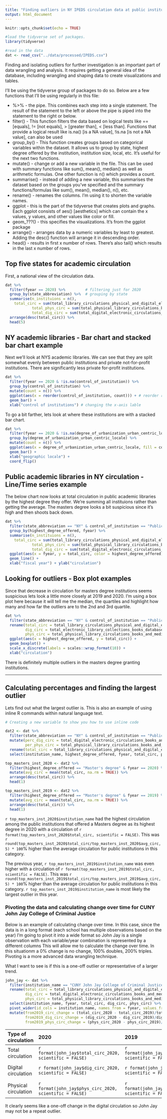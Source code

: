 ```yaml
---
title: "Finding outliers in NY IPEDS circulation data at public institutions"
output: html_document
---
```


```r
knitr::opts_chunk$set(echo = TRUE)

#load the tidyverse set of packages. 
library(tidyverse)

#read in the data
dat <- read_csv("../data/processed/IPEDS.csv")
```

Finding and isolating outliers for further investigation is an important part of data wrangling and analysis. It requires getting a general idea of the database, including wrangling and shaping data to create visualizations and tables.

I'll be using the tidyverse group of packages to do so. Below are a few functions that I'll be using regularly in this file:

- %>% - the pipe. This combines each step into a single statement. The result of the statement to the left or above the pipe is piped into the statement to the right or below.
- filter() - This function filters the data based on logical tests like == [equals], != [not equals], > [greater than], < [less than]. Functions that provide a logical result like is.na() [is a NA value], !is.na [is not a NA value], can also be used
- group_by() - This function creates groups based on categorical variables within the dataset. It allows us to group by state, highest degree offered by the institution, institution size, local, etc. It's useful for the next two functions.
- mutate() - change or add a new variable in the file. This can be used with summary functions like sum(), mean(), median() as well as arithmetic formulas. One other function is n() which provides a count.
- summarise() - instead of adding a new variable, this summarises the dataset based on the groups you've specified and the summary functions/formulas like sum(), mean(), median(), n(), etc.
- rename() - renames the columns. I'm using it to shorten the variable names.
- ggplot - this is the part of the tidyverse that creates plots and graphs. Each ggplot consists of aes() [aesthetics] which can contain the x values, y values, and other values like color or fill. 
- geom_???() - this specifies the visualizations. It's from the ggplot package
- arrange() - arranges data by a numeric variables by least to greatest. Adding the desc() function will arrange it in descending order.
- head() - results in first x number of rows. There's also tail() which results in the last x number of rows.

## Top five states for academic circulation

First, a national view of the circulation data.

```r
dat %>% 
  filter(fyear == 2020) %>%         # filtering just for 2020
  group_by(state_abbreviation) %>%  # grouping by state
  summarise(n_instituions = n(),
    total_circ = sum(total_library_circulations_physical_and_digital_electronic, na.rm = TRUE),
            total_phys_circ = sum(total_physical_library_circulations_books_and_media, na.rm = TRUE),
            total_dig_circ = sum(total_digital_electronic_circulations_books_and_media, na.rm = TRUE)) %>% 
  arrange(desc(total_circ)) %>% 
  head(5)
```

## NY academic libraries - Bar chart and stacked bar chart example

Next we'll look at NYS academic libraries. We can see that they are split somewhat evenly between public institutions and private not-for-profit institutions. There are significantly less private for-profit institutions. 

```r
dat %>% 
  filter(fyear == 2020 & !is.na(control_of_institution)) %>% 
  group_by(control_of_institution) %>% 
  mutate(count = n()) %>% 
  ggplot(aes(x = reorder(control_of_institution, count))) + # reorder reorders the plot so that the count goes from lowest to highest
  geom_bar() +
  xlab("control of institutions") # changing the x-axis lable
```

To go a bit farther, lets look at where these institutions are with a stacked bar chart.

```r
dat %>% 
  filter(fyear == 2020 & !is.na(degree_of_urbanization_urban_centric_locale)) %>% 
  group_by(degree_of_urbanization_urban_centric_locale) %>% 
  mutate(count = n()) %>% 
  ggplot(aes(x = degree_of_urbanization_urban_centric_locale, fill = control_of_institution)) +
  geom_bar() +
  xlab("geographic locale") +
  coord_flip()
```

## Public academic libraries in NY circulation - Line/Time series example

The below chart now looks at total circulation in public academic libraries by the highest degree they offer. We're summing all instituions rather than getting the average. The masters degree looks a bit suspicious since it's high and then shoots back down.

```r
dat %>% 
  filter(state_abbreviation == "NY" & control_of_institution == "Public") %>% 
  group_by(highest_degree_offered, fyear) %>% 
  summarise(n_instituions = n(),
    total_circ = sum(total_library_circulations_physical_and_digital_electronic, na.rm = TRUE),
            total_phys_circ = sum(total_physical_library_circulations_books_and_media, na.rm = TRUE),
            total_dig_circ = sum(total_digital_electronic_circulations_books_and_media, na.rm = TRUE)) %>%
  ggplot(aes(x = fyear, y = total_circ, color = highest_degree_offered)) +
  geom_line() +
  xlab("fiscal year") + ylab("circulation")
```

## Looking for outliers - Box plot examples

Since that decrease in circulation for masters degree institutions seems suspicious lets look a little more closely at 2019 and 2020. I'm using a box plot here because it will tell me the median, the quartiles and highlight how many and how far the outliers are to the 2nd and 3rd quartile.

```r
dat %>% 
  filter(state_abbreviation == "NY" & control_of_institution == "Public" & fyear > 2018) %>% 
  rename(total_circ = total_library_circulations_physical_and_digital_electronic,
         dig_circ = total_electronic_library_collections_books_databases_media_and_serials,
         phys_circ = total_physical_library_circulations_books_and_media) %>% 
  ggplot(aes(x = highest_degree_offered, y = total_circ)) +
  geom_boxplot() + 
  scale_x_discrete(labels = scales::wrap_format(10)) +
  xlab("circulation")
```

There is definitely multiple outliers in the masters degree granting institutions. 

---

## Calculating percentages and finding the largest outlier

Lets find out what the largest outlier is. This is also an example of using inline R commands within natural language text.

```r
# Creating a new variable to show you how to use inline code

dat2 <- dat %>% 
  filter(state_abbreviation == "NY" & control_of_institution == "Public") %>% 
  mutate(perc_dig_circ = total_digital_electronic_circulations_books_and_media/total_library_circulations_physical_and_digital_electronic,
         per_phys_circ = total_physical_library_circulations_books_and_media/total_library_circulations_physical_and_digital_electronic) %>% 
  rename(total_circ = total_library_circulations_physical_and_digital_electronic) %>% 
  select(institution_name, highest_degree_offered, fyear, total_circ, perc_dig_circ, per_phys_circ) 

top_masters_inst_2020 <- dat2 %>%
  filter(highest_degree_offered == "Master's degree" & fyear == 2020) %>% 
  mutate(avg_circ = mean(total_circ, na.rm = TRUE)) %>% 
  arrange(desc(total_circ)) %>% 
  head(1)

top_masters_inst_2019 <- dat2 %>%
  filter(highest_degree_offered == "Master's degree" & fyear == 2019) %>% 
  mutate(avg_circ = mean(total_circ, na.rm = TRUE)) %>% 
  arrange(desc(total_circ)) %>% 
  head(1)
```

`r top_masters_inst_2020$institution_name` had the highest circulation among the public institutions that offered a Masters degree as its highest degree in 2020 with a circulation of `r format(top_masters_inst_2020$total_circ, scientific = FALSE)`. This was `r round(top_masters_inst_2020$total_circ/top_masters_inst_2020$avg_circ, 5) * 100`% higher than the average circulation for public institutions in this category. 

The previous year, `r top_masters_inst_2019$institution_name` was even higher with a circulation of `r format(top_masters_inst_2019$total_circ, scientific = FALSE)`. This was `r round(top_masters_inst_2019$total_circ/top_masters_inst_2019$avg_circ, 5) * 100`% higher than the average circulation for public institutions in this category. `r top_masters_inst_2019$institution_name` is most likely the largest outlier in this year. 

### Pivoting the data and calculating change over time for CUNY John Jay College of Criminal Justice

Below is an example of calculating change over time. In this case, since the data is in a long format (each school has multiple observations based on the year) I'm going to pivot it into a wide format so John Jay is a single observation with each variable/year combination is represented by a different columns This will allow me to calculate the change over time. In this situationm a 0% change is no change, 100% doubles, 200% triples. Pivoting is a more advanced data wrangling technique. 

What I want to see is if this is a one-off outlier or representative of a larger trend.

```r
john_jay <- dat %>% 
  filter(institution_name == "CUNY John Jay College of Criminal Justice") %>% 
  rename(total_circ = total_library_circulations_physical_and_digital_electronic,
         dig_circ = total_digital_electronic_circulations_books_and_media,
         phys_circ = total_physical_library_circulations_books_and_media) %>%
  select(institution_name, fyear, total_circ, dig_circ, phys_circ) %>% 
  pivot_wider(id_cols = institution_name, names_from = fyear, values_from = c(total_circ, dig_circ, phys_circ)) %>% 
  mutate(from2019_circ_change = (total_circ_2020 - total_circ_2019)/total_circ_2019,
         from2019_dig_circ_change = (dig_circ_2020 - dig_circ_2019)/dig_circ_2019,
         from2019_phys_circ_change = (phys_circ_2020 - phys_circ_2019)/phys_circ_2019)
```

| Type of circulation | 2020 | 2019 | change over time |
|:--------------------|:-----|:-----|:-------|
| Total circulation | `r format(john_jay$total_circ_2020, scientific = FALSE)`|`r format(john_jay$total_circ_2019, scientific = FALSE)`|`r round(john_jay$from2019_circ_change, 4) *100`%|
| Digital circulation | `r format(john_jay$dig_circ_2020, scientific = FALSE)`|`r format(john_jay$dig_circ_2019, scientific = FALSE)`|`r round(john_jay$from2019_dig_circ_change, 4) *100`%|
| Physical circulation | `r format(john_jay$phys_circ_2020, scientific = FALSE)`|`r format(john_jay$phys_circ_2019, scientific = FALSE)`|`r round(john_jay$from2019_phys_circ_change, 4) *100`%|

It clearly seems like a one-off change in the digital circulation so John Jay may not be a repeat outlier. 

